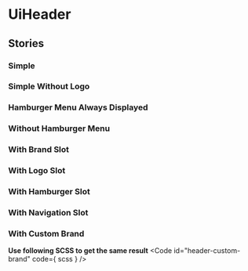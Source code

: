
<Meta of={stories}/>

# UiHeader
<Canvas of={stories.Common} />
<Controls of={stories.Common} />

## Stories
### Simple
<Canvas of={stories.Simple}/>

### Simple Without Logo
<Canvas of={stories.SimpleWithoutLogo}/>

### Hamburger Menu Always Displayed
<Canvas of={stories.HamburgerMenuAlwaysDisplay}/>

### Without Hamburger Menu
<Canvas of={stories.WithoutHamburgerMenu}/>

### With Brand Slot
<Canvas of={stories.WithBrandSlot}/>

### With Logo Slot
<Canvas of={stories.WithLogoSlot}/>

### With Hamburger Slot
<Canvas of={stories.WithHamburgerSlot}/>

### With Navigation Slot
<Canvas of={stories.WithNavigationSlot}/>

### With Custom Brand
<Canvas of={stories.WithCustomBrand}/>

**Use following SCSS to get the same result**
<Code
  id="header-custom-brand"
  code={ scss }
/>
